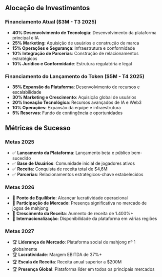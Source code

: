 ## Alocação de Investimentos

### Financiamento Atual ($3M - T3 2025)
- **40% Desenvolvimento de Tecnologia**: Desenvolvimento da plataforma principal e IA
- **25% Marketing**: Aquisição de usuários e construção de marca
- **15% Operações e Segurança**: Infraestrutura e conformidade
- **10% Integração de Parcerias**: Construção de relacionamentos estratégicos
- **10% Jurídico e Conformidade**: Estrutura regulatória e legal

### Financiamento do Lançamento do Token ($5M - T4 2025)
- **35% Expansão da Plataforma**: Desenvolvimento de recursos e escalabilidade
- **30% Marketing e Crescimento**: Aquisição global de usuários
- **20% Inovação Tecnológica**: Recursos avançados de IA e Web3
- **10% Operações**: Expansão da equipe e infraestrutura
- **5% Reservas**: Fundo de contingência e oportunidades

## Métricas de Sucesso

### Metas 2025
- ✅ **Lançamento da Plataforma**: Lançamento beta e público bem-sucedido
- ✅ **Base de Usuários**: Comunidade inicial de jogadores ativos
- ✅ **Receita**: Conquista de receita total de $4,6M
- ✅ **Parcerias**: Relacionamentos estratégicos-chave estabelecidos

### Metas 2026
- 🎯 **Ponto de Equilíbrio**: Alcançar lucratividade operacional
- 🎯 **Participação de Mercado**: Presença significativa no mercado de jogos de mahjong
- 🎯 **Crescimento da Receita**: Aumento de receita de 1.400%+
- 🎯 **Internacionalização**: Disponibilidade da plataforma em várias regiões

### Metas 2027
- 🏆 **Liderança de Mercado**: Plataforma social de mahjong nº 1 globalmente
- 🏆 **Lucratividade**: Margem EBITDA de 37%+
- 🏆 **Escala de Receita**: Receita anual superior a $200M
- 🏆 **Presença Global**: Plataforma líder em todos os principais mercados